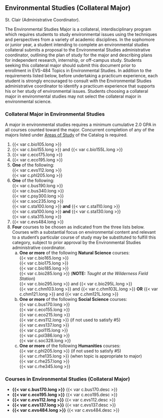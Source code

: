 ## Environmental Studies (Collateral Major) {#sec-environmental-studies}
St. Clair (Administrative Coordinator).

The Environmental Studies Major is a collateral, interdisciplinary program which requires students to study environmental issues using the techniques and perspectives from a variety of academic disciplines.
In the sophomore or junior year, a student intending to complete an environmental studies collateral submits a proposal to the Environmental Studies administrative coordinator, outlining the plan of study for the major and describing plans for independent research, internship, or off-campus study. Students seeking this collateral major should submit this document prior to enrollment in EVS-484 Topics in Environmental Studies. 
In addition to the requirements listed below, before undertaking a practicum experience, each student is strongly encouraged to consult with the Environmental Studies administrative coordinator to identify a practicum experience that supports his or her study of environmental issues.
Students choosing a collateral major in environmental studies may not select the collateral major in environmental science. 


### Collateral Major in Environmental Studies
A major in environmental studies requires a minimum cumulative 2.0 GPA in all courses counted toward the major.
Concurrent completion of any of the majors listed under [Areas of Study](catalog_sections/areas_of_study.qmd#Areas Of Study) of the Catalog is required.  

1. {{< var c.bio105.long >}}
2. {{< var c.bio155.long >}} and {{< var c.bio155L.long >}}
3. {{< var c.eco175.long >}}
4. {{< var c.eco195.long >}}
5. **One** of the following:  
	{{< var c.evs112.long >}}  
	{{< var c.phl205.long >}}  
6. **One** of the following:  
	{{< var c.bus190.long >}}  
	{{< var c.bus340.long >}}  
	{{< var c.psy300.long >}}  
	{{< var c.soc235.long >}}  
	{{< var c.sta100.long >}} **and** {{< var c.sta110.long >}}  
	{{< var c.sta100.long >}} **and** {{< var c.sta130.long >}}  
	{{< var c.sta315.long >}}  
7. {{< var c.evs484.long >}}
8. **Four** courses to be chosen as indicated from the three lists below. Courses with a substantial focus on environmental content and relevant to a student’s particular course of study may be substituted to fulfill this category, subject to prior approval by the Environmental Studies administrative coordinator.
	a.  **One or more** of the following **Natural Science** courses:  
		{{< var c.bio165.long >}}  
		{{< var c.bio175.long >}}  
		{{< var c.bio185.long >}}  
		{{< var c.bio285.long >}} (**NOTE:** *Taught at the Wilderness Field Station*)  
		{{< var c.bio295.long >}} and {{< var c.bio295L.long >}}  
		{{< var c.chm103.long >}} and {{< var c.chm103L.long >}} **OR** {{< var c.chm121.long >}} and {{< var c.chm121L.long >}}  
	b. **One or more** of the following **Social Science** courses:  
		{{< var c.bus170.long >}}  
		{{< var c.eco155.long >}}  
		{{< var c.eco215.long >}}  
		{{< var c.evs112.long >}} (if not used to satisfy #5)  
		{{< var c.evs137.long >}}  
		{{< var c.pol115.long >}}  
		{{< var c.pol386.long >}}  
		{{< var c.soc328.long >}}  
	c. **One or more** of the following **Humanities** courses:  
		{{< var c.phl205.long >}} (if not used to satisfy #5)  
		{{< var c.rhe135.long >}} (when topic is appropriate to major)  
		{{< var c.rhe257.long >}}  
		{{< var c.rhe345.long >}}  


### Courses in Environmental Studies (Collateral Major) 
- **{{< var c.bus170.long >}}**
  {{< var c.bus170.desc >}} 
- **{{< var c.eco195.long >}}**
  {{< var c.eco195.desc >}} 
- **{{< var c.evs112.long >}}**
  {{< var c.evs112.desc >}} 
- **{{< var c.evs137.long >}}**
  {{< var c.evs137.desc >}} 
- **{{< var c.evs484.long >}}**
  {{< var c.evs484.desc >}} 













